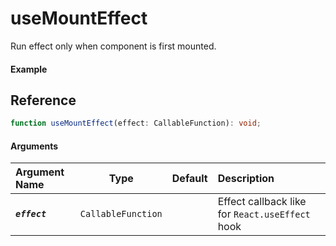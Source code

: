 
<Meta title="Lifecycle/useMountEffect" component={Example} />

# useMountEffect

Run effect only when component is first mounted.

#### Example

<Canvas>
  <Story story={Example} />
</Canvas>

## Reference

```ts
function useMountEffect(effect: CallableFunction): void;
```

#### Arguments

| Argument Name  |        Type        | Default | Description                                     |
| :------------- | :----------------: | :------ | :---------------------------------------------- |
| _**`effect`**_ | `CallableFunction` |         | Effect callback like for `React.useEffect` hook |

